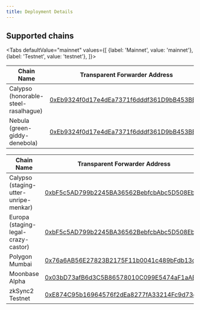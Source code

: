 ```yaml
---
title: Deployment Details
---
```



## Supported chains

<Tabs
    defaultValue="mainnet"
    values={[
        {label: 'Mainnet', value: 'mainnet'},
        {label: 'Testnet', value: 'testnet'},
    ]}>
<TabItem value="mainnet">

| Chain Name                           | Transparent Forwarder Address                                                                                                                                       |
| ------------------------------------ | ------------------------------------------------------------------------------------------------------------------------------------------------------------------- |
| Calypso (honorable-steel-rasalhague) | [0xEb9324f0d17e4dEa7371f6dddf361D9bB453BEb9](https://honorable-steel-rasalhague.explorer.mainnet.skalenodes.com/address/0xEb9324f0d17e4dEa7371f6dddf361D9bB453BEb9) |
| Nebula (green-giddy-denebola)        | [0xEb9324f0d17e4dEa7371f6dddf361D9bB453BEb9](https://green-giddy-denebola.explorer.mainnet.skalenodes.com/address/0xEb9324f0d17e4dEa7371f6dddf361D9bB453BEb9)       |

</TabItem>
<TabItem value="testnet">

| Chain Name                            | Transparent Forwarder Address                                                                                                                                                       |
| ------------------------------------- | ----------------------------------------------------------------------------------------------------------------------------------------------------------------------------------- |
| Calypso (staging-utter-unripe-menkar) | [0xbF5c5AD799b2245BA36562BebfcbAbc5D508Eb84](https://staging-utter-unripe-menkar.explorer.staging-v3.skalenodes.com/address/0xbF5c5AD799b2245BA36562BebfcbAbc5D508Eb84)             |
| Europa (staging-legal-crazy-castor)   | [0xbF5c5AD799b2245BA36562BebfcbAbc5D508Eb84](https://staging-legal-crazy-castor.explorer.staging-v3.skalenodes.com/address/0xbF5c5AD799b2245BA36562BebfcbAbc5D508Eb84/transactions) |
| Polygon Mumbai                        | [0x76a6AB56E27823B2175F11b0041c489bFdb13c88](https://mumbai.polygonscan.com/address/0x76a6AB56E27823B2175F11b0041c489bFdb13c88)                                                     |
| Moonbase Alpha                        | [0x03bD73afB6d3C5B86578010C099E5474aF1aABeF](https://moonbase.moonscan.io/address/0x03bD73afB6d3C5B86578010C099E5474aF1aABeF)                                                       |
| zkSync2 Testnet                       | [0xE874C95b16964576f2dEa8277fA33214Fc9d73ed](https://goerli.explorer.zksync.io/address/0xE874C95b16964576f2dEa8277fA33214Fc9d73ed)                                                  |

</TabItem>
</Tabs>
